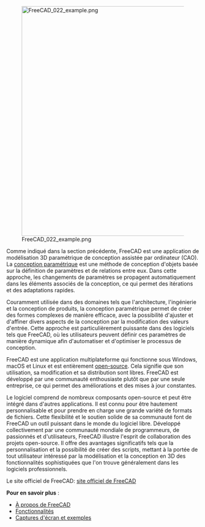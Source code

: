 <languages/>

{{Docnav/fr
|[[Manual:Introduction/fr|Introduction]]
|[[Manual:Installing/fr|Installation]]
|[[Manual:Introduction/fr|Début du Manuel]]
|IconL=Crystal Clear manual.png
|IconC=Crystal Clear manual.png
}}

{{Manual:TOC}}

[[File:FreeCAD 022 example.png|600px]]

Comme indiqué dans la section précédente, FreeCAD est une application de modélisation 3D paramétrique de conception assistée par ordinateur (CAO). La [https://fr.wikipedia.org/wiki/Conception_param%C3%A9trique conception paramétrique] est une méthode de conception d'objets basée sur la définition de paramètres et de relations entre eux. Dans cette approche, les changements de paramètres se propagent automatiquement dans les éléments associés de la conception, ce qui permet des itérations et des adaptations rapides. 

Couramment utilisée dans des domaines tels que l'architecture, l'ingénierie et la conception de produits, la conception paramétrique permet de créer des formes complexes de manière efficace, avec la possibilité d'ajuster et d'affiner divers aspects de la conception par la modification des valeurs d'entrée. Cette approche est particulièrement puissante dans des logiciels tels que FreeCAD, où les utilisateurs peuvent définir ces paramètres de manière dynamique afin d'automatiser et d'optimiser le processus de conception.

FreeCAD est une application multiplateforme qui fonctionne sous Windows, macOS et Linux et est entièrement [https://fr.wikipedia.org/wiki/Open_source open-source]. Cela signifie que son utilisation, sa modification et sa distribution sont libres. FreeCAD est développé par une communauté enthousiaste plutôt que par une seule entreprise, ce qui permet des améliorations et des mises à jour constantes.

Le logiciel comprend de nombreux composants open-source et peut être intégré dans d'autres applications. Il est connu pour être hautement personnalisable et pour prendre en charge une grande variété de formats de fichiers. Cette flexibilité et le soutien solide de sa communauté font de FreeCAD un outil puissant dans le monde du logiciel libre. Développé collectivement par une communauté mondiale de programmeurs, de passionnés et d'utilisateurs, FreeCAD illustre l'esprit de collaboration des projets open-source. Il offre des avantages significatifs tels que la personnalisation et la possibilité de créer des scripts, mettant à la portée de tout utilisateur intéressé par la modélisation et la conception en 3D des fonctionnalités sophistiquées que l'on trouve généralement dans les logiciels professionnels.

<div class="mw-translate-fuzzy">
Le site officiel de FreeCAD: [https://www.freecad.org/?lang=fr site officiel de FreeCAD]
</div>

'''Pour en savoir plus''' :

* [[About_FreeCAD/fr|À propos de FreeCAD]]
* [[Feature_list/fr|Fonctionnalités]]
* [https://forum.freecad.org/viewforum.php?f=24 Captures d'écran et exemples]


{{Docnav/fr
|[[Manual:Introduction/fr|Introduction]]
|[[Manual:Installing/fr|Installation]]
|[[Manual:Introduction/fr|Début du Manuel]]
|IconL=Crystal Clear manual.png
|IconC=Crystal Clear manual.png
}}